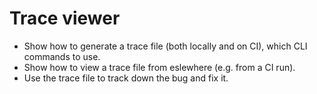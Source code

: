 # Trace viewer

- Show how to generate a trace file (both locally and on CI), which CLI commands to use.
- Show how to view a trace file from eslewhere (e.g. from a CI run).
- Use the trace file to track down the bug and fix it.
